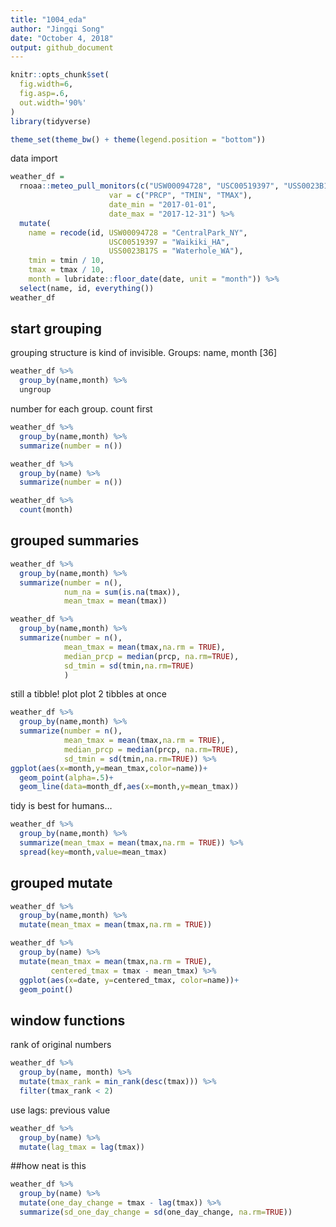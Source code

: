 ```yaml
---
title: "1004_eda"
author: "Jingqi Song"
date: "October 4, 2018"
output: github_document
---
```


```r
knitr::opts_chunk$set(
  fig.width=6,
  fig.asp=.6,
  out.width='90%'
)
library(tidyverse)

theme_set(theme_bw() + theme(legend.position = "bottom"))
```

data import

```r
weather_df = 
  rnoaa::meteo_pull_monitors(c("USW00094728", "USC00519397", "USS0023B17S"),
                      var = c("PRCP", "TMIN", "TMAX"), 
                      date_min = "2017-01-01",
                      date_max = "2017-12-31") %>%
  mutate(
    name = recode(id, USW00094728 = "CentralPark_NY", 
                      USC00519397 = "Waikiki_HA",
                      USS0023B17S = "Waterhole_WA"),
    tmin = tmin / 10,
    tmax = tmax / 10,
    month = lubridate::floor_date(date, unit = "month")) %>%
  select(name, id, everything())
weather_df
```

## start grouping

grouping structure is kind of invisible.
Groups:   name, month [36]
```r
weather_df %>% 
  group_by(name,month) %>% 
  ungroup
```

number for each group. count first
```r
weather_df %>% 
  group_by(name,month) %>% 
  summarize(number = n())

weather_df %>% 
  group_by(name) %>% 
  summarize(number = n())

weather_df %>% 
  count(month)
```

## grouped summaries

```r
weather_df %>% 
  group_by(name,month) %>% 
  summarize(number = n(),
            num_na = sum(is.na(tmax)),
            mean_tmax = mean(tmax))

weather_df %>% 
  group_by(name,month) %>% 
  summarize(number = n(),
            mean_tmax = mean(tmax,na.rm = TRUE),
            median_prcp = median(prcp, na.rm=TRUE),
            sd_tmin = sd(tmin,na.rm=TRUE)
            )

```

still a tibble! plot
plot 2 tibbles at once

```r
weather_df %>% 
  group_by(name,month) %>% 
  summarize(number = n(),
            mean_tmax = mean(tmax,na.rm = TRUE),
            median_prcp = median(prcp, na.rm=TRUE),
            sd_tmin = sd(tmin,na.rm=TRUE)) %>% 
ggplot(aes(x=month,y=mean_tmax,color=name))+
  geom_point(alpha=.5)+
  geom_line(data=month_df,aes(x=month,y=mean_tmax))

```

tidy is best for humans...

```r
weather_df %>% 
  group_by(name,month) %>% 
  summarize(mean_tmax = mean(tmax,na.rm = TRUE)) %>% 
  spread(key=month,value=mean_tmax) 
```

## grouped mutate

```r
weather_df %>% 
  group_by(name,month) %>% 
  mutate(mean_tmax = mean(tmax,na.rm = TRUE)) 
```


```r
weather_df %>% 
  group_by(name) %>% 
  mutate(mean_tmax = mean(tmax,na.rm = TRUE),
         centered_tmax = tmax - mean_tmax) %>% 
  ggplot(aes(x=date, y=centered_tmax, color=name))+
  geom_point()
```

## window functions
rank of original numbers

```r
weather_df %>% 
  group_by(name, month) %>% 
  mutate(tmax_rank = min_rank(desc(tmax))) %>% 
  filter(tmax_rank < 2)
```

use lags:
previous value

```r
weather_df %>% 
  group_by(name) %>% 
  mutate(lag_tmax = lag(tmax))
```

##how neat is this

```r
weather_df %>% 
  group_by(name) %>% 
  mutate(one_day_change = tmax - lag(tmax)) %>% 
  summarize(sd_one_day_change = sd(one_day_change, na.rm=TRUE))
```




